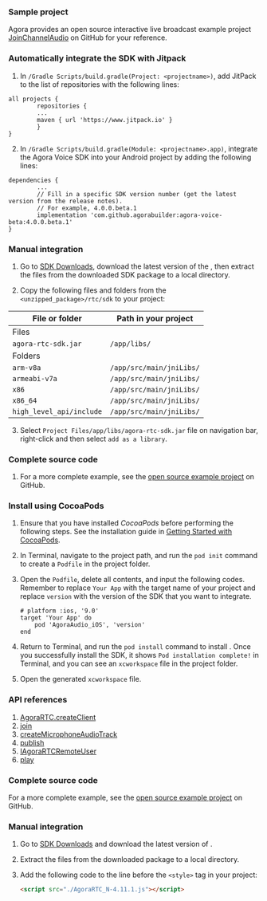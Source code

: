 <PlatformWrapper platform="android">

### Sample project
Agora provides an open source interactive live broadcast example project [JoinChannelAudio](https://github.com/AgoraIO/API-Examples/tree/4.0.0-beta/Android/APIExample/app/src/main/java/io/agora/api/example/examples/basic) on GitHub for your reference.

### Automatically integrate the SDK with Jitpack

1.  In `/Gradle Scripts/build.gradle(Project: <projectname>)`, add JitPack to the list of repositories with the following lines:

```
all projects {
		repositories {
		...
		maven { url 'https://www.jitpack.io' }
		}
}
```

2.  In `/Gradle Scripts/build.gradle(Module: <projectname>.app)`, integrate the Agora Voice SDK into your Android project by adding the following lines:

```
dependencies {
		...
		// Fill in a specific SDK version number (get the latest version from the release notes). 
		// For example, 4.0.0.beta.1
		implementation 'com.github.agorabuilder:agora-voice-beta:4.0.0.beta.1'
}
```

### Manual <Vpd k="PRODUCT" /> integration

1.  Go to [SDK Downloads](https://docs.agora.io/en/All/downloads?platform=All%20Platforms), download the latest version of the <Vpd k="SDK" />, then extract the files from the downloaded SDK package to a local directory.

2.  Copy the following files and folders from the `<unzipped_package>/rtc/sdk` to your project:

| File or folder            | Path in your project      |
|---------------------------|---------------------------|
| Files                     |                           |
| `agora-rtc-sdk.jar`       | `/app/libs/`              |
| Folders                   |                           |
| `arm-v8a`                 | `/app/src/main/jniLibs/`  |
| `armeabi-v7a`             | `/app/src/main/jniLibs/`  |
| `x86`                     | `/app/src/main/jniLibs/`  |
| `x86_64`                  | `/app/src/main/jniLibs/`  |
| `high_level_api/include`  | `/app/src/main/jniLibs/`  |


3.  Select `Project Files/app/libs/agora-rtc-sdk.jar` file on navigation bar, right-click and then select `add as a library`.

</PlatformWrapper>

<PlatformWrapper platform="ios">

### Complete source code

1.	For a more complete example, see the [open source <Vpd k="PRODUCT" /> example project](https://github.com/AgoraIO/API-Examples/tree/master/iOS) on GitHub.

### Install <Vpd k="SDK" /> using CocoaPods

1.	Ensure that you have installed *CocoaPods* before performing the following steps. See the installation guide in [Getting Started with CocoaPods](https://guides.cocoapods.org/using/getting-started.html#getting-started).

2.	In Terminal, navigate to the project path, and run the `pod init` command to create a `Podfile` in the project folder.

3.	Open the `Podfile`, delete all contents, and input the following codes. Remember to replace `Your App` with the target name of your project and replace `version` with the version of the SDK that you want to integrate.

	``` terminal
	# platform :ios, '9.0'
	target 'Your App' do
		pod 'AgoraAudio_iOS', 'version'
	end
	```

4.	Return to Terminal, and run the `pod install` command to install <Vpd k="SDK" />. Once you successfully install the SDK, it shows `Pod installation complete!` in Terminal, and you can see an `xcworkspace` file in the project folder.

5.	Open the generated `xcworkspace` file.

</PlatformWrapper>

<PlatformWrapper platform="web">

### API references

1.	[AgoraRTC.createClient](https://docs.agora.io/en/Video/API%20Reference/web_ng/interfaces/iagorartc.html#createclient)
2.	[join](https://docs.agora.io/en/Video/API%20Reference/web_ng/interfaces/iagorartcclient.html#join)
3.	[createMicrophoneAudioTrack](https://docs.agora.io/en/Video/API%20Reference/web_ng/interfaces/iagorartc.html#createmicrophoneaudiotrack)
4.	[publish](https://docs.agora.io/en/Video/API%20Reference/web_ng/interfaces/iagorartcclient.html#publish)
5.	[IAgoraRTCRemoteUser](https://docs.agora.io/en/Video/API%20Reference/web_ng/interfaces/iagorartcremoteuser.html)
6.	[play](https://docs.agora.io/en/Video/API%20Reference/web_ng/interfaces/iremoteaudiotrack.html#play)

### Complete source code

For a more complete example, see the [open source <Vpd k="PRODUCT" /> example project](https://github.com/AgoraIO/API-Examples-Web) on GitHub.

### Manual <Vpd k="SDK" /> integration

1.	Go to [SDK Downloads](https://docs.agora.io/en/Video/downloads?platform=Web) and download the latest version of <Vpd k="SDK" />. 

2.	Extract the files from the downloaded package to a local directory.

3.	Add the following code to the line before the `<style>` tag in your project:

	``` html
	<script src="./AgoraRTC_N-4.11.1.js"></script>
	```

</PlatformWrapper>